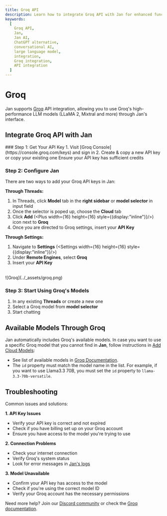 ```yaml
---
title: Groq API
description: Learn how to integrate Groq API with Jan for enhanced functionality.
keywords:
  [
    Groq API,
    Jan,
    Jan AI,
    ChatGPT alternative,
    conversational AI,
    large language model,
    integration,
    Groq integration,
    API integration
  ]
---
```



# Groq

Jan supports [Groq](https://groq.com/) API integration, allowing you to use Groq's high-performance LLM models (LLaMA 2, Mixtral and more) through Jan's interface.

## Integrate Groq API with Jan

<Steps>
### Step 1: Get Your API Key
1. Visit [Groq Console](https://console.groq.com/keys) and sign in
2. Create & copy a new API key or copy your existing one

<Callout type='info'>
Ensure your API key has sufficient credits
</Callout>

### Step 2: Configure Jan
There are two ways to add your Groq API keys in Jan:

**Through Threads:**
1. In Threads, click **Model** tab in the **right sidebar** or **model selector** in input field
2. Once the selector is poped up, choose the **Cloud** tab
3. Click **Add** (<Plus width={16} height={16} style={{display:"inline"}}/>) icon next to **Groq**
4. Once you are directed to Groq settings, insert your **API Key**

**Through Settings:**
1. Navigate to **Settings** (<Settings width={16} height={16} style={{display:"inline"}}/>)
2. Under **Remote Engines**, select **Groq**
3. Insert your **API Key**

<br/>
![Groq](../_assets/groq.png)
<br/>


### Step 3: Start Using Groq's Models

1. In any existing **Threads** or create a new one
2. Select a Groq model from **model selector**
3. Start chatting
</Steps>

## Available Models Through Groq

Jan automatically includes Groq's available models. In case you want to use a specific Groq model that you cannot find in **Jan**, follow instructions in [Add Cloud Models](/docs/models/manage-models#add-models-1):
  - See list of available models in [Groq Documentation](https://console.groq.com/docs/models).
  - The `id` property must match the model name in the list. For example, if you want to use Llama3.3 70B, you must set the `id` property to `llama-3.3-70b-versatile`.

## Troubleshooting

Common issues and solutions:

**1. API Key Issues**
- Verify your API key is correct and not expired
- Check if you have billing set up on your Groq account
- Ensure you have access to the model you're trying to use

**2. Connection Problems**
- Check your internet connection
- Verify Groq's system status
- Look for error messages in [Jan's logs](/docs/troubleshooting#how-to-get-error-logs)

**3. Model Unavailable**
- Confirm your API key has access to the model
- Check if you're using the correct model ID
- Verify your Groq account has the necessary permissions

Need more help? Join our [Discord community](https://discord.gg/FTk2MvZwJH) or check the [Groq documentation](https://console.groq.com/docs).